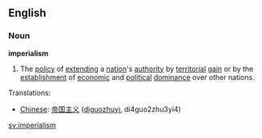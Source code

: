 ==English==
===Noun===
'''imperialism'''
# The [[policy]] of [[extend]]ing a [[nation]]'s [[authority]] by [[territorial]] [[gain]] or by the [[establishment]] of [[economic]] and [[political]] [[dominance]] over other nations.

Translations:

*[[Chinese]]: [[帝国主义]] ([[diguozhuyi]], di4guo2zhu3yi4)

[[sv:imperialism]]